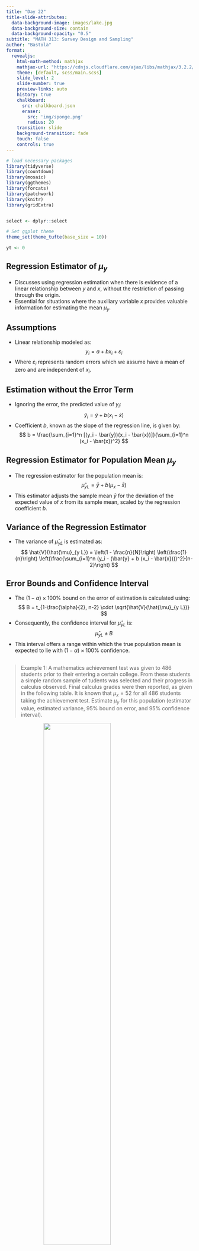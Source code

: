 ```yaml
---
title: "Day 22"
title-slide-attributes:
  data-background-image: images/lake.jpg
  data-background-size: contain
  data-background-opacity: "0.5"
subtitle: "MATH 313: Survey Design and Sampling"
author: "Bastola"
format:
  revealjs:
    html-math-method: mathjax
    mathjax-url: "https://cdnjs.cloudflare.com/ajax/libs/mathjax/3.2.2/MathJax.js"
    theme: [default, scss/main.scss]
    slide_level: 2
    slide-number: true
    preview-links: auto
    history: true
    chalkboard: 
      src: chalkboard.json
      eraser:
        src: 'img/sponge.png'
        radius: 20
    transition: slide
    background-transition: fade    
    touch: false
    controls: true
---
```


```r
# load necessary packages
library(tidyverse)
library(countdown)
library(mosaic)
library(ggthemes)
library(forcats)
library(patchwork)
library(knitr)
library(gridExtra)


select <- dplyr::select

# Set ggplot theme
theme_set(theme_tufte(base_size = 10))

yt <- 0
```


## Regression Estimator of $\mu_y$ {.font80}

::: cle6
- Discusses using regression estimation when there is evidence of a linear relationship between $y$ and $x$, without the restriction of passing through the origin.
- Essential for situations where the auxiliary variable $x$ provides valuable information for estimating the mean $\mu_y$.

:::

## Assumptions {.font80}

::: cle6
- Linear relationship modeled as:
$$
y_i = a + b x_i + \varepsilon_i
$$
- Where $\varepsilon_i$ represents random errors which we assume have a mean of zero and are independent of $x_i$.

:::

## Estimation without the Error Term {.font80}

::: cle6
- Ignoring the error, the predicted value of $y_i$:
$$
\hat{y}_i = \bar{y} + b (x_i - \bar{x})
$$
- Coefficient $b$, known as the slope of the regression line, is given by:
$$
b = \frac{\sum_{i=1}^n [(y_i - \bar{y})(x_i - \bar{x})]}{\sum_{i=1}^n (x_i - \bar{x})^2}
$$

:::

## Regression Estimator for Population Mean $\mu_y$ {.font80}

::: cle6
- The regression estimator for the population mean is:
$$
\hat{\mu}_{y L} = \bar{y} + b(\mu_x - \bar{x})
$$
- This estimator adjusts the sample mean $\bar{y}$ for the deviation of the expected value of $x$ from its sample mean, scaled by the regression coefficient $b$.

:::

## Variance of the Regression Estimator {.font80}

::: cle6
- The variance of $\hat{\mu}_{y L}$ is estimated as:
$$
\hat{V}(\hat{\mu}_{y L}) = \left(1 - \frac{n}{N}\right) \left(\frac{1}{n}\right) \left(\frac{\sum_{i=1}^n (y_i - (\bar{y} + b (x_i - \bar{x})))^2}{n-2}\right)
$$

:::

## Error Bounds and Confidence Interval {.font80}

::: cle6
- The $(1-\alpha) \times 100\%$ bound on the error of estimation is calculated using:
$$
B = t_{1-\frac{\alpha}{2}, n-2} \cdot \sqrt{\hat{V}(\hat{\mu}_{y L})}
$$
- Consequently, the confidence interval for $\hat{\mu}_{y L}$ is:
$$
\hat{\mu}_{y L} \pm B
$$
- This interval offers a range within which the true population mean is expected to lie with $(1-\alpha) \times 100\%$ confidence.

:::


## {.font60}

> Example 1: A mathematics achievement test was given to 486 students prior to their entering a certain college. From these students a simple random sample of tudents was selected and their progress in calculus observed. Final calculus grades were then reported, as given in the following table. It is known that $\mu_x=52$ for all 486 students taking the achievement test. Estimate $\mu_y$ for this population (estimator value, estimated variance, $95 \%$ bound on error, and $95 \%$ confidence interval).

<img src="images/Day22-1.png" style="display: block; margin: auto;" width="60%"  loading="lazy" decoding="async">



##



